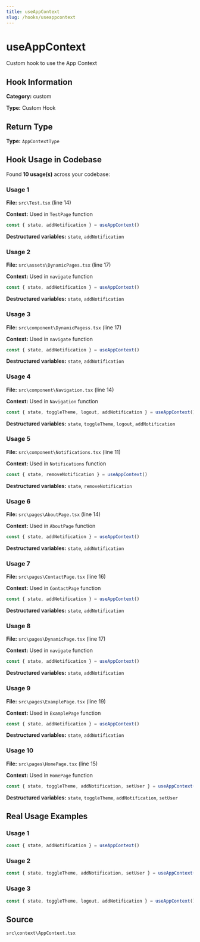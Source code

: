 ```yaml
---
title: useAppContext
slug: /hooks/useappcontext
---
```


# useAppContext

Custom hook to use the App Context

## Hook Information

**Category:** custom

**Type:** Custom Hook


## Return Type

**Type:** `AppContextType`

## Hook Usage in Codebase

Found **10 usage(s)** across your codebase:

### Usage 1

**File:** `src\Test.tsx` (line 14)

**Context:** Used in `TestPage` function

```typescript
const { state, addNotification } = useAppContext()
```

**Destructured variables:** `state`, `addNotification`

### Usage 2

**File:** `src\assets\DynamicPages.tsx` (line 17)

**Context:** Used in `navigate` function

```typescript
const { state, addNotification } = useAppContext()
```

**Destructured variables:** `state`, `addNotification`

### Usage 3

**File:** `src\component\DynamicPagess.tsx` (line 17)

**Context:** Used in `navigate` function

```typescript
const { state, addNotification } = useAppContext()
```

**Destructured variables:** `state`, `addNotification`

### Usage 4

**File:** `src\component\Navigation.tsx` (line 14)

**Context:** Used in `Navigation` function

```typescript
const { state, toggleTheme, logout, addNotification } = useAppContext()
```

**Destructured variables:** `state`, `toggleTheme`, `logout`, `addNotification`

### Usage 5

**File:** `src\component\Notifications.tsx` (line 11)

**Context:** Used in `Notifications` function

```typescript
const { state, removeNotification } = useAppContext()
```

**Destructured variables:** `state`, `removeNotification`

### Usage 6

**File:** `src\pages\AboutPage.tsx` (line 14)

**Context:** Used in `AboutPage` function

```typescript
const { state, addNotification } = useAppContext()
```

**Destructured variables:** `state`, `addNotification`

### Usage 7

**File:** `src\pages\ContactPage.tsx` (line 16)

**Context:** Used in `ContactPage` function

```typescript
const { state, addNotification } = useAppContext()
```

**Destructured variables:** `state`, `addNotification`

### Usage 8

**File:** `src\pages\DynamicPage.tsx` (line 17)

**Context:** Used in `navigate` function

```typescript
const { state, addNotification } = useAppContext()
```

**Destructured variables:** `state`, `addNotification`

### Usage 9

**File:** `src\pages\ExamplePage.tsx` (line 19)

**Context:** Used in `ExamplePage` function

```typescript
const { state, addNotification } = useAppContext()
```

**Destructured variables:** `state`, `addNotification`

### Usage 10

**File:** `src\pages\HomePage.tsx` (line 15)

**Context:** Used in `HomePage` function

```typescript
const { state, toggleTheme, addNotification, setUser } = useAppContext()
```

**Destructured variables:** `state`, `toggleTheme`, `addNotification`, `setUser`



## Real Usage Examples

### Usage 1

```typescript
const { state, addNotification } = useAppContext()
```

### Usage 2

```typescript
const { state, toggleTheme, addNotification, setUser } = useAppContext()
```

### Usage 3

```typescript
const { state, toggleTheme, logout, addNotification } = useAppContext()
```

## Source
`src\context\AppContext.tsx`